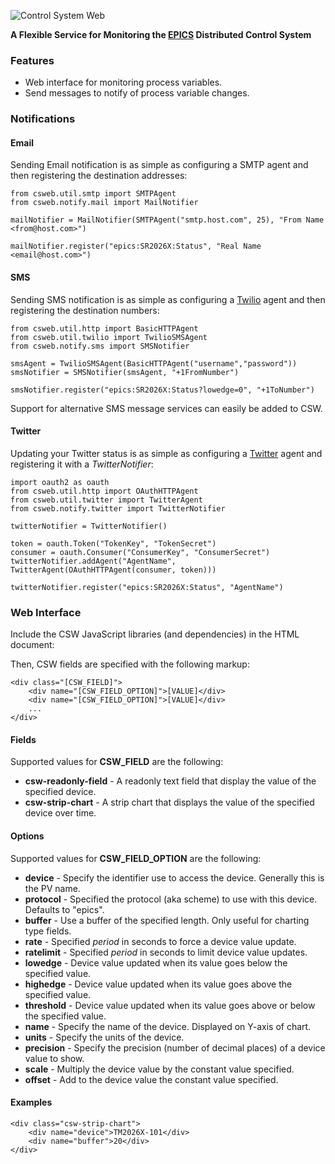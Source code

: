 <img src="static/img/csweb_logo_horiz_750.png" alt="Control System Web"/>


'''A Flexible Service for Monitoring the [http://www.aps.anl.gov/epics EPICS] Distributed Control System'''



===Features===

* Web interface for monitoring process variables.
* Send messages to notify of process variable changes.


===Notifications===

====Email====

Sending Email notification is as simple as configuring a SMTP agent and then registering the destination addresses:

<pre>
from csweb.util.smtp import SMTPAgent
from csweb.notify.mail import MailNotifier

mailNotifier = MailNotifier(SMTPAgent("smtp.host.com", 25), "From Name <from@host.com>")

mailNotifier.register("epics:SR2026X:Status", "Real Name <email@host.com>")
</pre>


====SMS====

Sending SMS notification is as simple as configuring a [http://twilio.com Twilio] agent and then registering the destination numbers:

<pre>
from csweb.util.http import BasicHTTPAgent
from csweb.util.twilio import TwilioSMSAgent
from csweb.notify.sms import SMSNotifier

smsAgent = TwilioSMSAgent(BasicHTTPAgent("username","password"))
smsNotifier = SMSNotifier(smsAgent, "+1FromNumber")

smsNotifier.register("epics:SR2026X:Status?lowedge=0", "+1ToNumber")
</pre>

Support for alternative SMS message services can easily be added to CSW.


====Twitter====

Updating your Twitter status is as simple as configuring a [http://twitter.com Twitter] agent and registering it with a ''TwitterNotifier'':

<pre>
import oauth2 as oauth
from csweb.util.http import OAuthHTTPAgent
from csweb.util.twitter import TwitterAgent
from csweb.notify.twitter import TwitterNotifier
 
twitterNotifier = TwitterNotifier()
 
token = oauth.Token("TokenKey", "TokenSecret")
consumer = oauth.Consumer("ConsumerKey", "ConsumerSecret")
twitterNotifier.addAgent("AgentName", TwitterAgent(OAuthHTTPAgent(consumer, token)))
 
twitterNotifier.register("epics:SR2026X:Status", "AgentName")
</pre>


===Web Interface===

Include the CSW JavaScript libraries (and dependencies) in the HTML document:

 <script type="text/javascript" src="/static/lib/jquery/1.8/jquery.min.js"></script>
 <script type="text/javascript" src="/static/lib/dygraph/dygraph.min.js"></script>
 <script type="text/javascript" src="/static/js/csweb.js"></script>
 <script type="text/javascript" src="/static/js/cswui.js"></script>


Then, CSW fields are specified with the following markup:

<pre>
<div class="[CSW_FIELD]">
    <div name="[CSW_FIELD_OPTION]">[VALUE]</div>
    <div name="[CSW_FIELD_OPTION]">[VALUE]</div>
    ...
</div>
</pre>

====Fields====

Supported values for '''CSW_FIELD''' are the following:

* '''csw-readonly-field''' - A readonly text field that display the value of the specified device.
* '''csw-strip-chart''' - A strip chart that displays the value of the specified device over time.

====Options====

Supported values for '''CSW_FIELD_OPTION''' are the following:

* '''device''' - Specify the identifier use to access the device. Generally this is the PV name.
* '''protocol''' - Specified the protocol (aka scheme) to use with this device. Defaults to "epics".
* '''buffer''' - Use a buffer of the specified length. Only useful for charting type fields.
* '''rate''' - Specified ''period'' in seconds to force a device value update.
* '''ratelimit''' - Specified ''period'' in seconds to limit device value updates.
* '''lowedge''' - Device value updated when its value goes below the specified value.
* '''highedge''' - Device value updated when its value goes above the specified value.
* '''threshold''' - Device value updated when its value goes above or below the specified value.
* '''name'''  - Specify the name of the device. Displayed on Y-axis of chart.
* '''units''' - Specify the units of the device.
* '''precision''' - Specify the precision (number of decimal places) of a device value to show.
* '''scale''' - Multiply the device value by the constant value specified.
* '''offset''' - Add to the device value the constant value specified.

====Examples====

<pre>
<div class="csw-strip-chart">
    <div name="device">TM2026X-101</div>
    <div name="buffer">20</div>
</div>
</pre>
